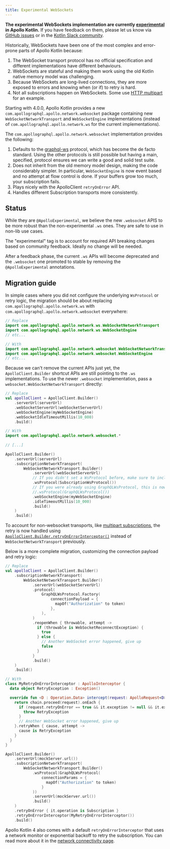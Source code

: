 ```yaml
---
title: Experimental WebSockets
---
```


<ExperimentalFeature>

**The experimental WebSockets implementation are currently [experimental](https://www.apollographql.com/docs/resources/product-launch-stages/#experimental-features) in Apollo Kotlin.** If you have feedback on them, please let us know via [GitHub issues](https://github.com/apollographql/apollo-kotlin/issues/new?assignees=&labels=Type%3A+Bug&template=bug_report.md) or in the [Kotlin Slack community](https://slack.kotl.in/).

</ExperimentalFeature>

Historically, WebSockets have been one of the most complex and error-prone parts of Apollo Kotlin because:

1. The WebSocket transport protocol has no official specification and different implementations have different behaviours.
2. WebSockets are stateful and making them work using the old Kotlin native memory model was challenging.
3. Because WebSockets are long-lived connections, they are more exposed to errors and knowing when (or if) to retry is hard.
4. Not all subscriptions happen on WebSockets. Some use [HTTP multipart](https://www.apollographql.com/docs/router/executing-operations/subscription-multipart-protocol/) for an example.

Starting with 4.0.0, Apollo Kotlin provides a new `com.apollographql.apollo.network.websocket` package containing new `WebSocketNetworkTransport` and `WebSocketEngine` implementations (instead of `com.apollographql.apollo.network.ws` for the current implementations).

The `com.apollographql.apollo.network.websocket` implementation provides the following:

1. Defaults to the [graphql-ws](https://github.com/enisdenjo/graphql-ws/blob/master/PROTOCOL.md) protocol, which has become the de facto standard. Using the other protocols is still possible but having a main, specified, protocol ensures we can write a good and solid test suite.
2. Does not inherit from the old memory model design, making the code considerably simpler. In particular, `WebSocketEngine` is now event based and no attempt at flow control is done. If your buffers grow too much, your subscription fails.
3. Plays nicely with the ApolloClient `retryOnError` API.
4. Handles different Subscription transports more consistently.

## Status

While they are `@ApolloExperimental`, we believe the new `.websocket` APIS to be more robust than the non-experimental `.ws` ones. They are safe to use in non-lib use cases.

The "experimental" tag is to account for required API breaking changes based on community feedback. Ideally no change will be needed.

After a feedback phase, the current `.ws` APIs will become deprecated and the `.websocket` one promoted to stable by removing the `@ApolloExperimental` annotations. 

## Migration guide

In simple cases where you did not configure the underlying `WsProtocol` or retry logic, the migration should be about replacing `com.apollographql.apollo.network.ws` with `com.apollographql.apollo.network.websocket` everywhere:

```kotlin
// Replace
import com.apollographql.apollo.network.ws.WebSocketNetworkTransport
import com.apollographql.apollo.network.ws.WebSocketEngine
// etc...

// With
import com.apollographql.apollo.network.websocket.WebSocketNetworkTransport
import com.apollographql.apollo.network.websocket.WebSocketEngine
// etc...
```

Because we can't remove the current APIs just yet, the `ApolloClient.Builder` shortcut APIs are still pointing to the `.ws` implementations. To use the newer `.websocket` implementation, pass a `websocket.WebSocketNetworkTransport` directly:

```kotlin
// Replace
val apolloClient = ApolloClient.Builder()
    .serverUrl(serverUrl)
    .webSocketServerUrl(webSocketServerUrl)
    .webSocketEngine(myWebSocketEngine)
    .webSocketIdleTimeoutMillis(10_000)
    .build()

// With
import com.apollographql.apollo.network.websocket.*
    
// [...]

ApolloClient.Builder()
    .serverUrl(serverUrl)
    .subscriptionNetworkTransport(
        WebSocketNetworkTransport.Builder()
            .serverUrl(webSocketServerUrl)
            // If you didn't set a WsProtocol before, make sure to include this 
            .wsProtocol(SubscriptionWsProtocol())
            // If you were already using GraphQLWsProtocol, this is now the default
            //.wsProtocol(GraphQLWsProtocol())
            .webSocketEngine(myWebSocketEngine)
            .idleTimeoutMillis(10_000)
            .build()
    )
    .build()
```

To account for non-websocket transports, like [multipart subscriptions](https://www.apollographql.com/docs/router/executing-operations/subscription-multipart-protocol/), the retry is now handled using [`ApolloClient.Builder.retryOnErrorInterceptor()`](https://apollographql.github.io/apollo-kotlin/kdoc/apollo-runtime/com.apollographql.apollo/-apollo-client/-builder/retry-on-error-interceptor.html) instead of `WebSocketNetworkTransport` previously.

Below is a more complete migration, customizing the connection payload and retry logic: 

```kotlin
// Replace
val apolloClient = ApolloClient.Builder()
    .subscriptionNetworkTransport(
        WebSocketNetworkTransport.Builder()
            .serverUrl(webSocketServerUrl)
            .protocol(
                GraphQLWsProtocol.Factory(
                    connectionPayload = {
                      mapOf("Authorization" to token)
                    },
                ),
            )
            .reopenWhen { throwable, attempt ->
              if (throwable is WebSocketReconnectException) {
                true
              } else {
                // Another WebSocket error happened, give up
                false
              }
            }
            .build()
    )
    .build()

// With
class MyRetryOnErrorInterceptor : ApolloInterceptor {
  data object RetryException : Exception()

  override fun <D : Operation.Data> intercept(request: ApolloRequest<D>, chain: ApolloInterceptorChain): Flow<ApolloResponse<D>> {
    return chain.proceed(request).onEach {
      if (request.retryOnError == true && it.exception != null && it.exception is ApolloNetworkException) {
        throw RetryException
      }
      // Another WebSocket error happened, give up
    }.retryWhen { cause, attempt ->
      cause is RetryException
    }
  }
}

ApolloClient.Builder()
    .serverUrl(mockServer.url())
    .subscriptionNetworkTransport(
        WebSocketNetworkTransport.Builder()
            .wsProtocol(GraphQLWsProtocol(
                connectionParams = {
                  mapOf("Authorization" to token)
                }
            ))
            .serverUrl(mockServer.url())
            .build()
    )
    .retryOnError { it.operation is Subscription }
    .retryOnErrorInterceptor(MyRetryOnErrorInterceptor())
    .build()
```

<Note>

Apollo Kotlin 4 also comes with a default `retryOnErrorInterceptor` that uses a network monitor or exponential backoff to retry the subscription. You can read more about it in the [network connectivity page](network-connectivity). 

</Note>
